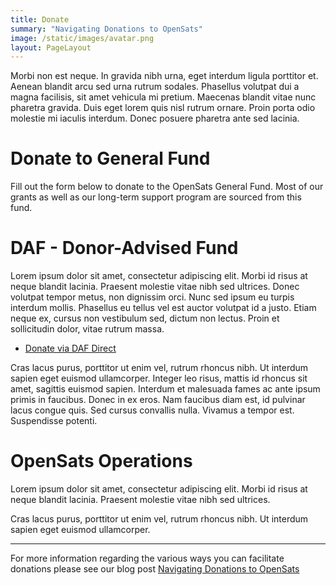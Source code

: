 ```yaml
---
title: Donate
summary: "Navigating Donations to OpenSats"
image: /static/images/avatar.png
layout: PageLayout
---
```


Morbi non est neque. In gravida nibh urna, eget interdum ligula porttitor et. Aenean blandit arcu sed urna rutrum sodales. Phasellus volutpat dui a magna facilisis, sit amet vehicula mi pretium. Maecenas blandit vitae nunc pharetra gravida. Duis eget lorem quis nisl rutrum ornare. Proin porta odio molestie mi iaculis interdum. Donec posuere pharetra ante sed lacinia.

# Donate to General Fund

Fill out the form below to donate to the OpenSats General Fund. Most of our
grants as well as our long-term support program are sourced from this fund.

<DonateToGeneralFundForm/>

# DAF - Donor-Advised Fund

Lorem ipsum dolor sit amet, consectetur adipiscing elit. Morbi id risus at neque
blandit lacinia. Praesent molestie vitae nibh sed ultrices. Donec volutpat
tempor metus, non dignissim orci. Nunc sed ipsum eu turpis interdum mollis.
Phasellus eu tellus vel est auctor volutpat id a justo. Etiam neque ex, cursus
non vestibulum sed, dictum non lectus. Proin et sollicitudin dolor, vitae rutrum
massa.

- [Donate via DAF Direct](https://www.dafdirect.org/DAFDirect/daflink?_dafdirect_settings=ODUyNzIyMjQ5XzIxMTFfMjU4NjM2NDMtZGUxYS00Yjc1LTk4NGEtM2U0MTg5ZjZjZmEz&designatedText=&amountValue=)

Cras lacus purus, porttitor ut enim vel, rutrum rhoncus nibh. Ut interdum
sapien eget euismod ullamcorper. Integer leo risus, mattis id rhoncus sit amet,
sagittis euismod sapien. Interdum et malesuada fames ac ante ipsum primis in
faucibus. Donec in ex eros. Nam faucibus diam est, id pulvinar lacus congue
quis. Sed cursus convallis nulla. Vivamus a tempor est. Suspendisse potenti.

# OpenSats Operations

Lorem ipsum dolor sit amet, consectetur adipiscing elit. Morbi id risus at neque
blandit lacinia. Praesent molestie vitae nibh sed ultrices. 

<DonateToOperationsButton/>

Cras lacus purus, porttitor ut enim vel, rutrum rhoncus nibh. Ut interdum
sapien eget euismod ullamcorper.

---

For more information regarding the various ways you can facilitate donations please see our blog post [Navigating Donations to OpenSats](/blog/donating-to-opensats)
